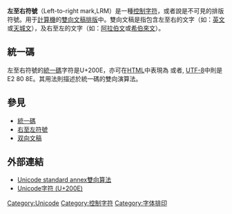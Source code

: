 {{NoteTA
|G1 = IT
}}
'''左至右符號'''（Left-to-right mark,LRM）是一種[[控制字符|控制字符]]，或者說是不可見的排版符號。用于[[計算機|計算機]]的[[雙向文稿|雙向文稿]][[排版|排版]]中。雙向文稿是指包含左至右的文字（如：[[英文|英文]]或[[天城文|天城文]]），及右至左的文字（如：[[阿拉伯文|阿拉伯文]]或[[希伯來文|希伯來文]]）。

==統一碼==
左至右符號的[[統一碼|統一碼]]字符是U+200E，亦可在[[HTML|HTML]]中表現為<tt>&lrm;</tt> <tt>&#x200E;</tt>或者<tt>&#8206;</tt>, [[UTF-8|UTF-8]]中則是E2 80 8E。其用法則描述於統一碼的雙向演算法。

==參見==
* [[統一碼|統一碼]]
* [[右至左符號|右至左符號]]
* [[双向文稿|双向文稿]]

==外部連結==
* [http://unicode.org/reports/tr9/ Unicode standard annex雙向算法] {{Wayback|url=http://unicode.org/reports/tr9/ |date=20090125032636 }}
* [http://www.fileformat.info/info/unicode/char/200e/index.htm Unicode字符 (U+200E)] {{Wayback|url=http://www.fileformat.info/info/unicode/char/200e/index.htm |date=20210224154706 }}

[[Category:Unicode|Category:Unicode]]
[[Category:控制字符|Category:控制字符]]
[[Category:字体排印|Category:字体排印]]